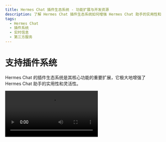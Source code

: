 ```yaml
---
title: Hermes Chat 插件生态系统 - 功能扩展与开发资源
description: 了解 Hermes Chat 插件生态系统如何增强 Hermes Chat 助手的实用性和灵活性，以及提供的开发资源和插件开发指南。
tags:
  - Hermes Chat
  - 插件系统
  - 实时信息
  - 第三方服务
---
```


# 支持插件系统

Hermes Chat 的插件生态系统是其核心功能的重要扩展，它极大地增强了 Hermes Chat 助手的实用性和灵活性。

<Video src="https://github.com/hermeslabs/hermes-chat/assets/28616219/f29475a3-f346-4196-a435-41a6373ab9e2" />

通过利用插件，Hermes Chat 的助手们能够实现实时信息的获取和处理，例如搜索网络信息，为用户提供即时且相关的资讯。

此外，这些插件不仅局限于新闻聚合，还可以扩展到其他实用的功能，如快速检索文档、生成图片、获取 Bilibili 、Steam 等各种平台数据，以及与其他各式各样的第三方服务交互。

通过查看 [插件使用](/zh/docs/usage/plugins/basic) 了解更多。质的声音选项 (OpenAI Audio, Microsoft Edge Speech)，以满足不同地域和文化背景用户的需求。用户可以根据个人喜好或者特定场景来选择合适的语音，从而获得个性化的交流体验。
